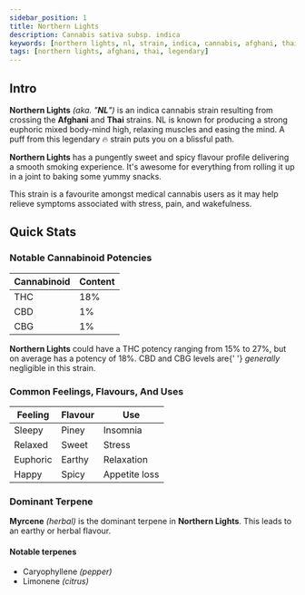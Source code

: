 ```yaml
---
sidebar_position: 1
title: Northern Lights
description: Cannabis sativa subsp. indica
keywords: [northern lights, nl, strain, indica, cannabis, afghani, thai]
tags: [northern lights, afghani, thai, legendary]
---
```


## Intro

**Northern Lights** _(aka. "**NL**")_ is an indica cannabis strain resulting from crossing the **Afghani** and **Thai** strains. NL is known for producing a strong euphoric mixed body-mind high, relaxing muscles and easing the mind. A puff from this legendary 🔥 strain puts you on a blissful path.

<strong>Northern Lights</strong> has a pungently sweet and spicy flavour profile
delivering a smooth smoking experience. It's awesome for everything from rolling
it up in a joint to baking some yummy snacks.

<div className='card more-top-margin'>
  <div className='card__body'>
    <p>
      This strain is a favourite amongst medical cannabis users as it may help
      relieve symptoms associated with stress, pain, and wakefulness.
    </p>
  </div>
</div>

## Quick Stats

### Notable Cannabinoid Potencies

| Cannabinoid | Content |
| ----------- | ------- |
| THC         | 18%     |
| CBD         | 1%      |
| CBG         | 1%      |

<div className='card more-top-margin'>
  <div className='card__body'>
    <p>
      <strong>Northern Lights</strong> could have a THC potency ranging from 15%
      to 27%, but on average has a potency of 18%. CBD and CBG levels are{' '}
      <em>generally</em> negligible in this strain.
    </p>
  </div>
</div>

### Common Feelings, Flavours, And Uses

| Feeling  | Flavour | Use           |
| -------- | ------- | ------------- |
| Sleepy   | Piney   | Insomnia      |
| Relaxed  | Sweet   | Stress        |
| Euphoric | Earthy  | Relaxation    |
| Happy    | Spicy   | Appetite loss |

### Dominant Terpene

**Myrcene** _(herbal)_ is the dominant terpene in **Northern Lights**. This leads to an earthy or herbal flavour.

#### Notable terpenes

- Caryophyllene _(pepper)_
- Limonene _(citrus)_
